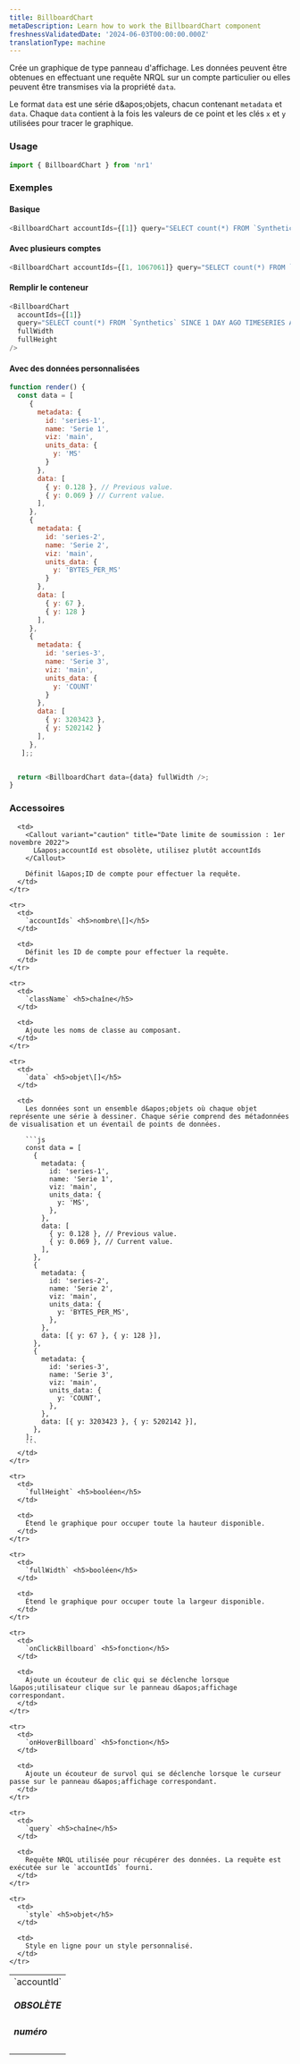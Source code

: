 ```yaml
---
title: BillboardChart
metaDescription: Learn how to work the BillboardChart component
freshnessValidatedDate: '2024-06-03T00:00:00.000Z'
translationType: machine
---
```


Crée un graphique de type panneau d&apos;affichage. Les données peuvent être obtenues en effectuant une requête NRQL sur un compte particulier ou elles peuvent être transmises via la propriété `data`.

Le format `data` est une série d&amp;apos;objets, chacun contenant `metadata` et `data`. Chaque `data` contient à la fois les valeurs de ce point et les clés `x` et `y` utilisées pour tracer le graphique.

### Usage

```js
import { BillboardChart } from 'nr1'
```

### Exemples

#### Basique

```js
<BillboardChart accountIds={[1]} query="SELECT count(*) FROM `Synthetics` SINCE 1 DAY AGO TIMESERIES AUTO FACET jobType" />
```

#### Avec plusieurs comptes

```js
<BillboardChart accountIds={[1, 1067061]} query="SELECT count(*) FROM `Synthetics` SINCE 1 DAY AGO TIMESERIES AUTO FACET jobType" />
```

#### Remplir le conteneur

```js
<BillboardChart
  accountIds={[1]}
  query="SELECT count(*) FROM `Synthetics` SINCE 1 DAY AGO TIMESERIES AUTO FACET jobType"
  fullWidth
  fullHeight
/>
```

#### Avec des données personnalisées

```js
function render() {
  const data = [
     {
       metadata: {
         id: 'series-1',
         name: 'Serie 1',
         viz: 'main',
         units_data: {
           y: 'MS'
         }
       },
       data: [
         { y: 0.128 }, // Previous value.
         { y: 0.069 } // Current value.
       ],
     },
     {
       metadata: {
         id: 'series-2',
         name: 'Serie 2',
         viz: 'main',
         units_data: {
           y: 'BYTES_PER_MS'
         }
       },
       data: [
         { y: 67 },
         { y: 128 }
       ],
     },
     {
       metadata: {
         id: 'series-3',
         name: 'Serie 3',
         viz: 'main',
         units_data: {
           y: 'COUNT'
         }
       },
       data: [
         { y: 3203423 },
         { y: 5202142 }
       ],
     },
   ];;


  return <BillboardChart data={data} fullWidth />;
}
```

### Accessoires

<table>
  <tbody>
    <tr>
      <td>
        `accountId` <h5>OBSOLÈTE</h5> <h5>numéro</h5>
      </td>

      <td>
        <Callout variant="caution" title="Date limite de soumission : 1er novembre 2022">
          L&apos;accountId est obsolète, utilisez plutôt accountIds
        </Callout>

        Définit l&apos;ID de compte pour effectuer la requête.
      </td>
    </tr>

    <tr>
      <td>
        `accountIds` <h5>nombre\[]</h5>
      </td>

      <td>
        Définit les ID de compte pour effectuer la requête.
      </td>
    </tr>

    <tr>
      <td>
        `className` <h5>chaîne</h5>
      </td>

      <td>
        Ajoute les noms de classe au composant.
      </td>
    </tr>

    <tr>
      <td>
        `data` <h5>objet\[]</h5>
      </td>

      <td>
        Les données sont un ensemble d&apos;objets où chaque objet représente une série à dessiner. Chaque série comprend des métadonnées de visualisation et un éventail de points de données.

        ```js
        const data = [
          {
            metadata: {
              id: 'series-1',
              name: 'Serie 1',
              viz: 'main',
              units_data: {
                y: 'MS',
              },
            },
            data: [
              { y: 0.128 }, // Previous value.
              { y: 0.069 }, // Current value.
            ],
          },
          {
            metadata: {
              id: 'series-2',
              name: 'Serie 2',
              viz: 'main',
              units_data: {
                y: 'BYTES_PER_MS',
              },
            },
            data: [{ y: 67 }, { y: 128 }],
          },
          {
            metadata: {
              id: 'series-3',
              name: 'Serie 3',
              viz: 'main',
              units_data: {
                y: 'COUNT',
              },
            },
            data: [{ y: 3203423 }, { y: 5202142 }],
          },
        ];
        ```
      </td>
    </tr>

    <tr>
      <td>
        `fullHeight` <h5>booléen</h5>
      </td>

      <td>
        Étend le graphique pour occuper toute la hauteur disponible.
      </td>
    </tr>

    <tr>
      <td>
        `fullWidth` <h5>booléen</h5>
      </td>

      <td>
        Étend le graphique pour occuper toute la largeur disponible.
      </td>
    </tr>

    <tr>
      <td>
        `onClickBillboard` <h5>fonction</h5>
      </td>

      <td>
        Ajoute un écouteur de clic qui se déclenche lorsque l&apos;utilisateur clique sur le panneau d&apos;affichage correspondant.
      </td>
    </tr>

    <tr>
      <td>
        `onHoverBillboard` <h5>fonction</h5>
      </td>

      <td>
        Ajoute un écouteur de survol qui se déclenche lorsque le curseur passe sur le panneau d&apos;affichage correspondant.
      </td>
    </tr>

    <tr>
      <td>
        `query` <h5>chaîne</h5>
      </td>

      <td>
        Requête NRQL utilisée pour récupérer des données. La requête est exécutée sur le `accountIds` fourni.
      </td>
    </tr>

    <tr>
      <td>
        `style` <h5>objet</h5>
      </td>

      <td>
        Style en ligne pour un style personnalisé.
      </td>
    </tr>
  </tbody>
</table>